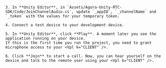 <PlatformWrapper platform="unity">

    3. In **Unity Editor**, in `Assets/Agora-Unity-RTC-SDK/Code/JoinChannelAudio.cs`, update `_appID`, `_channelName` and `_token` with the values for your temporary token.

    4. Connect a test device to your development device.

    5. In **Unity Editor**, click **Play**. A moment later you see the application running on your device.
    If this is the first time you run the project, you need to grant microphone access to your <Vpl k="CLIENT" />.

    6. Click **Join** to start a call. Now, you can hear yourself on the device and talk to the remote user using your <Vpl k="CLIENT" />.

</PlatformWrapper>